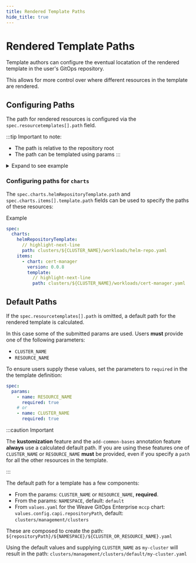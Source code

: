 ```yaml
---
title: Rendered Template Paths
hide_title: true
---
```



# Rendered Template Paths <TierLabel tiers="Enterprise" />

Template authors can configure the eventual locatation of the rendered template
in the user's GitOps repository.

This allows for more control over where different resources in the template are rendered.

## Configuring Paths

The path for rendered resources is configured via the
`spec.resourcetemplates[].path` field.

:::tip Important to note:
- The path is relative to the repository root
- The path can be templated using params
:::

<details><summary>Expand to see example</summary>

```yaml
spec:
  resourcetemplates:
    // highlight-next-line
    - path: clusters/${CLUSTER_NAME}/definition/cluster.yaml
      content:
        - apiVersion: cluster.x-k8s.io/v1alpha4
          kind: Cluster
          metadata:
            name: ${CLUSTER_NAME}
          ...
        - apiVersion: infrastructure.cluster.x-k8s.io/v1alpha4
          kind: AWSCluster
          metadata:
            name: ${CLUSTER_NAME}
          ...
    // highlight-next-line
    - path: clusters/${CLUSTER_NAME}/workloads/helmreleases.yaml
      content:
        - apiVersion: helm.toolkit.fluxcd.io/v2beta1
          kind: HelmRelease
          metadata:
            name: ${CLUSTER_NAME}-nginx
          ...
        - apiVersion: helm.toolkit.fluxcd.io/v2beta1
          kind: HelmRelease
          metadata:
            name: ${CLUSTER_NAME}-cert-manager
          ...
```

</details>

### Configuring paths for `charts`

The `spec.charts.helmRepositoryTemplate.path` and `spec.charts.items[].template.path` fields can be used to specify the paths of these resources:

Example

```yaml
spec:
  charts:
    helmRepositoryTemplate:
      // highlight-next-line
      path: clusters/${CLUSTER_NAME}/workloads/helm-repo.yaml
    items:
      - chart: cert-manager
        version: 0.0.8
        template:
          // highlight-next-line
          path: clusters/${CLUSTER_NAME}/workloads/cert-manager.yaml
```


## Default Paths

If the `spec.resourcetemplates[].path` is omitted, a default path for the
rendered template is calculated.

In this case some of the submitted params are used. Users **must** provide one of the following parameters:
- `CLUSTER_NAME`
- `RESOURCE_NAME`

To ensure users supply these values, set the parameters to `required` in the the
template definition:

```yaml
spec:
  params:
    - name: RESOURCE_NAME
      required: true
    # or
    - name: CLUSTER_NAME
      required: true
```

:::caution Important

The **kustomization** feature and the `add-common-bases` annotation feature **always** use a calculated default path.
If you are using these features one of `CLUSTER_NAME` or `RESOURCE_NAME`
**must** be provided, even if you specify a `path` for all the other resources in the template.

:::

The default path for a template has a few components:
- From the params: `CLUSTER_NAME` or `RESOURCE_NAME`, **required**.
- From the params: `NAMESPACE`, default: `default`
- From `values.yaml` for the Weave GitOps Enterprise `mccp` chart: `values.config.capi.repositoryPath`, default: `clusters/management/clusters`

These are composed to create the path:
`${repositoryPath}/${NAMESPACE}/${CLUSTER_OR_RESOURCE_NAME}.yaml`

Using the default values and supplying `CLUSTER_NAME` as `my-cluster` will result in the path:
`clusters/management/clusters/default/my-cluster.yaml`
